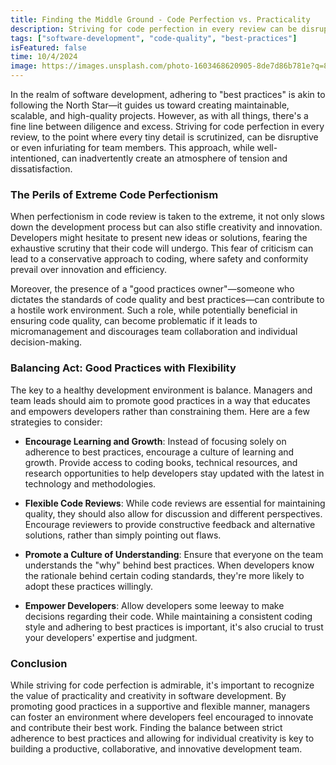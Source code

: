 ```yaml
---
title: Finding the Middle Ground - Code Perfection vs. Practicality
description: Striving for code perfection in every review can be disruptive or even infuriating for team members. Learn how to balance good practices with flexibility.
tags: ["software-development", "code-quality", "best-practices"]
isFeatured: false
time: 10/4/2024
image: https://images.unsplash.com/photo-1603468620905-8de7d86b781e?q=80&w=3576&auto=format&fit=crop&ixlib=rb-4.0.3&ixid=M3wxMjA3fDB8MHxwaG90by1wYWdlfHx8fGVufDB8fHx8fA%3D%3D
---
```


In the realm of software development, adhering to "best practices" is akin to following the North Star—it guides us toward creating maintainable, scalable, and high-quality projects. However, as with all things, there's a fine line between diligence and excess. Striving for code perfection in every review, to the point where every tiny detail is scrutinized, can be disruptive or even infuriating for team members. This approach, while well-intentioned, can inadvertently create an atmosphere of tension and dissatisfaction.

### The Perils of Extreme Code Perfectionism

When perfectionism in code review is taken to the extreme, it not only slows down the development process but can also stifle creativity and innovation. Developers might hesitate to present new ideas or solutions, fearing the exhaustive scrutiny that their code will undergo. This fear of criticism can lead to a conservative approach to coding, where safety and conformity prevail over innovation and efficiency.

Moreover, the presence of a "good practices owner"—someone who dictates the standards of code quality and best practices—can contribute to a hostile work environment. Such a role, while potentially beneficial in ensuring code quality, can become problematic if it leads to micromanagement and discourages team collaboration and individual decision-making.

### Balancing Act: Good Practices with Flexibility

The key to a healthy development environment is balance. Managers and team leads should aim to promote good practices in a way that educates and empowers developers rather than constraining them. Here are a few strategies to consider:

- **Encourage Learning and Growth**: Instead of focusing solely on adherence to best practices, encourage a culture of learning and growth. Provide access to coding books, technical resources, and research opportunities to help developers stay updated with the latest in technology and methodologies.

- **Flexible Code Reviews**: While code reviews are essential for maintaining quality, they should also allow for discussion and different perspectives. Encourage reviewers to provide constructive feedback and alternative solutions, rather than simply pointing out flaws.

- **Promote a Culture of Understanding**: Ensure that everyone on the team understands the "why" behind best practices. When developers know the rationale behind certain coding standards, they're more likely to adopt these practices willingly.

- **Empower Developers**: Allow developers some leeway to make decisions regarding their code. While maintaining a consistent coding style and adhering to best practices is important, it's also crucial to trust your developers' expertise and judgment.

### Conclusion

While striving for code perfection is admirable, it's important to recognize the value of practicality and creativity in software development. By promoting good practices in a supportive and flexible manner, managers can foster an environment where developers feel encouraged to innovate and contribute their best work. Finding the balance between strict adherence to best practices and allowing for individual creativity is key to building a productive, collaborative, and innovative development team.

